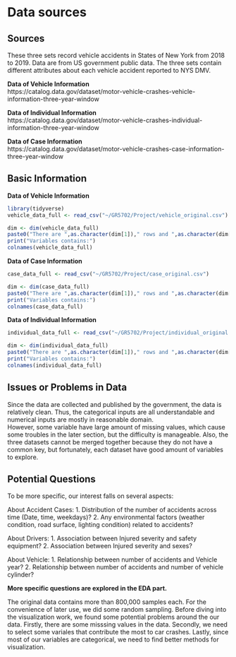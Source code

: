 # Data sources
## Sources  

These three sets record vehicle accidents in States of New York from 2018 to 2019. Data are from US government public data. The three sets contain different attributes about each vehicle accident reported to NYS DMV.  

**Data of Vehicle Information**  
https://catalog.data.gov/dataset/motor-vehicle-crashes-vehicle-information-three-year-window

**Data of Individual Information**  
https://catalog.data.gov/dataset/motor-vehicle-crashes-individual-information-three-year-window

**Data of Case Information**  
https://catalog.data.gov/dataset/motor-vehicle-crashes-case-information-three-year-window


## Basic Information  

**Data of Vehicle Information**  
```r
library(tidyverse)
vehicle_data_full <- read_csv("~/GR5702/Project/vehicle_original.csv")
```

```r
dim <- dim(vehicle_data_full)
paste0("There are ",as.character(dim[1])," rows and ",as.character(dim[2])," variables in this dataset.")
print("Variables contains:")
colnames(vehicle_data_full)
```

**Data of Case Information**  
```r
case_data_full <- read_csv("~/GR5702/Project/case_original.csv")
```

```r
dim <- dim(case_data_full)
paste0("There are ",as.character(dim[1])," rows and ",as.character(dim[2])," variables in this dataset.")
print("Variables contains:")
colnames(case_data_full)
```

**Data of Individual Information**  
```r
individual_data_full <- read_csv("~/GR5702/Project/individual_original.csv")
```

```r
dim <- dim(individual_data_full)
paste0("There are ",as.character(dim[1])," rows and ",as.character(dim[2])," variables in this dataset.")
print("Variables contains:")
colnames(individual_data_full)
```

## Issues or Problems in Data  
Since the data are collected and published by the government, the data is relatively clean. Thus, the categorical inputs are all understandable and numerical inputs are mostly in reasonable domain.  
However, some variable have large amount of missing values, which cause some troubles in the later section, but the difficulty is manageable. Also, the three datasets cannot be merged together because they do not have a common key, but fortunately, each dataset have good amount of variables to explore.  

## Potential Questions  
To be more specific, our interest falls on several aspects: 

About Accident Cases:
1.	Distribution of the number of accidents across time (Date, time, weekdays)?
2.	Any environmental factors (weather condition, road surface, lighting condition) related to accidents?

About Drivers:
1.	Association between Injured severity and safety equipment?
2.	Association between Injured severity and sexes?

About Vehicle:
1.	Relationship between number of accidents and Vehicle year?
2.	Relationship between number of accidents and number of vehicle cylinder?

**More specific questions are explored in the EDA part.**

The original data contains more than 800,000 samples each. For the convenience of later use, we did some random sampling. Before diving into the visualization work, we found some potential problems around the our data. Firstly, there are some misssing values in the data. Secondly, we need to select some variales that contribute the most to car crashes. Lastly, since most of our variables are categorical, we need to find better methods for visualization.